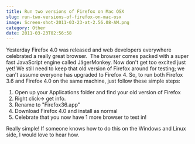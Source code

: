 ```yaml
---
title: Run two versions of Firefox on Mac OSX
slug: run-two-versions-of-firefox-on-mac-osx
image: Screen-shot-2011-03-23-at-2.56.08-AM.png
category: Other
date: 2011-03-23T02:56:58
---
```


Yesterday Firefox 4.0 was released and web developers everywhere celebrated a really great browser.  The browser comes packed with a super fast JavaScript engine called JägerMonkey. Now don't get too excited just yet! We still need to keep that old version of Firefox around for testing; we can't assume everyone has upgraded to Firefox 4. So, to run both Firefox 3.6 and Firefox 4.0 on the same machine, just follow these simple steps:<!--more-->
<ol>
	<li>Open up your Applications folder and find your old version of Firefox</li>
	<li>Right click-> get info.</li>
	<li>Rename to "Firefox36.app"</li>
	<li>Download Firefox 4.0 and install as normal</li>
	<li>Celebrate that you now have 1 more browser to test in!</li>
</ol>
Really simple! If someone knows how to do this on the Windows and Linux side, I would love to hear how.